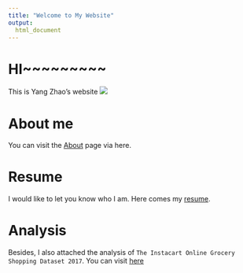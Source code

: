 ```yaml
---
title: "Welcome to My Website"
output: 
  html_document
---
```


# HI~~~~~~~~~

This is Yang Zhao's website
![](images/spongebob.jpg)

# About me

You can visit the [About](about.html) page via here.

# Resume

I would like to let you know who I am. 
Here comes my [resume](resume.html).

# Analysis

Besides, I also attached the analysis of `The Instacart Online Grocery Shopping Dataset 2017`. You can visit [here](flexdashboard.html)